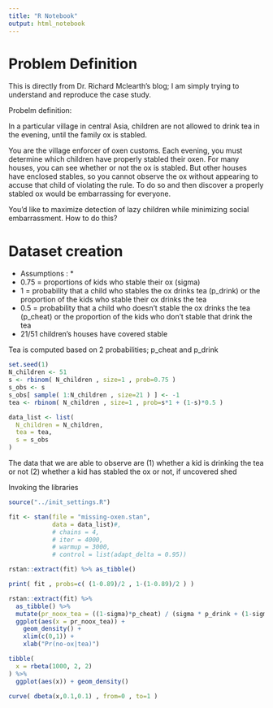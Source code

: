 ```yaml
---
title: "R Notebook"
output: html_notebook
---
```


# Problem Definition

This is directly from Dr. Richard Mclearth's blog; I am simply trying to understand and reproduce the case study.

Probelm definition:

In a particular village in central Asia, children are not allowed to drink tea in the evening, until the family ox is stabled. 

You are the village enforcer of oxen customs. Each evening, you must determine which children have properly stabled their oxen. For many houses, you can see whether or not the ox is stabled. But other houses have enclosed stables, so you cannot observe the ox without appearing to accuse that child of violating the rule. To do so and then discover a properly stabled ox would be embarrassing for everyone. 

You’d like to maximize detection of lazy children while minimizing social embarrassment. How to do this?

# Dataset creation

* Assumptions : *
* 0.75 = proportions of kids who stable their ox (sigma)
* 1 = probability that a child who stables the ox drinks tea (p_drink)
      or the proportion of the kids who stable their ox drinks the tea
* 0.5 = probability that a child who doesn't stable the ox drinks the tea (p_cheat)
      or the proportion of the kids who don't stable that drink the tea
* 21/51 children's houses have covered stable

Tea is computed based on 2 probabilities; p_cheat and p_drink

```r

set.seed(1)
N_children <- 51
s <- rbinom( N_children , size=1 , prob=0.75 )
s_obs <- s
s_obs[ sample( 1:N_children , size=21 ) ] <- -1
tea <- rbinom( N_children , size=1 , prob=s*1 + (1-s)*0.5 )

data_list <- list(
  N_children = N_children,
  tea = tea,
  s = s_obs
)

```

The data that we are able to observe are 
(1) whether a kid is drinking the tea or not
(2) whether a kid has stabled the ox or not, if uncovered shed




Invoking the libraries
```r
source("../init_settings.R")
```

```r

fit <- stan(file = "missing-oxen.stan", 
            data = data_list)#,
            # chains = 4,
            # iter = 4000,
            # warmup = 3000,
            # control = list(adapt_delta = 0.95))

```

```r
rstan::extract(fit) %>% as_tibble()

print( fit , probs=c( (1-0.89)/2 , 1-(1-0.89)/2 ) )

```

```r

rstan::extract(fit) %>%
  as_tibble() %>%
  mutate(pr_noox_tea = ((1-sigma)*p_cheat) / (sigma * p_drink + (1-sigma)*p_cheat)) %>%
  ggplot(aes(x = pr_noox_tea)) +
    geom_density() +
    xlim(c(0,1)) +
    xlab("Pr(no-ox|tea)")

```


```r
tibble(
  x = rbeta(1000, 2, 2)
) %>% 
  ggplot(aes(x)) + geom_density()

curve( dbeta(x,0.1,0.1) , from=0 , to=1 )
```

